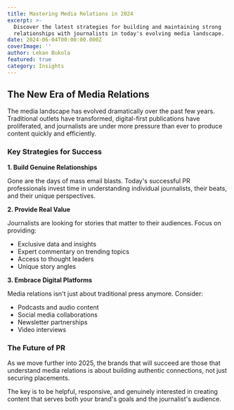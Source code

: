 ```yaml
---
title: Mastering Media Relations in 2024
excerpt: >-
  Discover the latest strategies for building and maintaining strong
  relationships with journalists in today's evolving media landscape.
date: 2024-06-04T00:00:00.000Z
coverImage: ''
author: Lekan Bukola
featured: true
category: Insights
---
```


## The New Era of Media Relations

The media landscape has evolved dramatically over the past few years. Traditional outlets have transformed, digital-first publications have proliferated, and journalists are under more pressure than ever to produce content quickly and efficiently.

### Key Strategies for Success

**1. Build Genuine Relationships**

Gone are the days of mass email blasts. Today's successful PR professionals invest time in understanding individual journalists, their beats, and their unique perspectives.

**2. Provide Real Value**

Journalists are looking for stories that matter to their audiences. Focus on providing:

* Exclusive data and insights
* Expert commentary on trending topics
* Access to thought leaders
* Unique story angles

**3. Embrace Digital Platforms**

Media relations isn't just about traditional press anymore. Consider:

* Podcasts and audio content
* Social media collaborations
* Newsletter partnerships
* Video interviews

### The Future of PR

As we move further into 2025, the brands that will succeed are those that understand media relations is about building authentic connections, not just securing placements.

The key is to be helpful, responsive, and genuinely interested in creating content that serves both your brand's goals and the journalist's audience.
